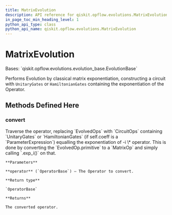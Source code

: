 ```yaml
---
title: MatrixEvolution
description: API reference for qiskit.opflow.evolutions.MatrixEvolution
in_page_toc_min_heading_level: 1
python_api_type: class
python_api_name: qiskit.opflow.evolutions.MatrixEvolution
---
```


# MatrixEvolution

<Class id="qiskit.opflow.evolutions.MatrixEvolution" github="https://github.com/qiskit/qiskit/tree/stable/0.18/qiskit/opflow/evolutions/matrix_evolution.py" signature="MatrixEvolution">
  Bases: `qiskit.opflow.evolutions.evolution_base.EvolutionBase`

  Performs Evolution by classical matrix exponentiation, constructing a circuit with `UnitaryGates` or `HamiltonianGates` containing the exponentiation of the Operator.

  ## Methods Defined Here

  ### convert

  <Function id="qiskit.opflow.evolutions.MatrixEvolution.convert" signature="MatrixEvolution.convert(operator)">
    Traverse the operator, replacing `EvolvedOps` with `CircuitOps` containing `UnitaryGates` or `HamiltonianGates` (if self.coeff is a `ParameterExpression`) equalling the exponentiation of -i \* operator. This is done by converting the `EvolvedOp.primitive` to a `MatrixOp` and simply calling `.exp_i()` on that.

    **Parameters**

    **operator** (`OperatorBase`) – The Operator to convert.

    **Return type**

    `OperatorBase`

    **Returns**

    The converted operator.
  </Function>
</Class>

